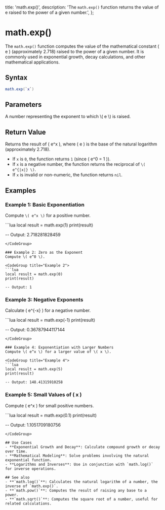   title: 'math.exp()',
  description: 'The `math.exp()` function returns the value of e raised to the power of a given number.',
};

# math.exp()

The `math.exp()` function computes the value of the mathematical constant \( e \) (approximately 2.718) raised to the power of a given number. It is commonly used in exponential growth, decay calculations, and other mathematical applications.

## Syntax

```lua
math.exp(`x`)
```

## Parameters

<Properties>
  <Property name="x" type="number">
    A number representing the exponent to which \( e \) is raised.
  </Property>
</Properties>

## Return Value
Returns the result of \( e^x \), where \( e \) is the base of the natural logarithm (approximately 2.718).

- If `x` is `0`, the function returns `1` (since \( e^0 = 1 \)).
- If `x` is a negative number, the function returns the reciprocal of `\( e^{|x|} \)`.
- If `x` is invalid or non-numeric, the function returns `nil`.

## Examples

### Example 1: Basic Exponentiation
Compute `\( e^x \)` for a positive number.

<CodeGroup title="Example 1">
```lua
local result = math.exp(1)
print(result)

-- Output: 2.718281828459
```
</CodeGroup>

### Example 2: Zero as the Exponent
Compute \( e^0 \).

<CodeGroup title="Example 2">
```lua
local result = math.exp(0)
print(result)

-- Output: 1
```
</CodeGroup>

### Example 3: Negative Exponents
Calculate \( e^{-x} \) for a negative number.

<CodeGroup title="Example 3">
```lua
local result = math.exp(-1)
print(result)

-- Output: 0.36787944117144
```
</CodeGroup>

### Example 4: Exponentiation with Larger Numbers
Compute \( e^x \) for a larger value of \( x \).

<CodeGroup title="Example 4">
```lua
local result = math.exp(5)
print(result)

-- Output: 148.41315910258
```
</CodeGroup>

### Example 5: Small Values of \( x \)
Compute \( e^x \) for small positive numbers.

<CodeGroup title="Example 5">
```lua
local result = math.exp(0.1)
print(result)

-- Output: 1.1051709180756
```
</CodeGroup>

## Use Cases
- **Exponential Growth and Decay**: Calculate compound growth or decay over time.
- **Mathematical Modeling**: Solve problems involving the natural exponential function.
- **Logarithms and Inverses**: Use in conjunction with `math.log()` for inverse operations.

## See also
- **`math.log()`**: Calculates the natural logarithm of a number, the inverse of `math.exp()`.
- **`math.pow()`**: Computes the result of raising any base to a power.
- **`math.sqrt()`**: Computes the square root of a number, useful for related calculations.
